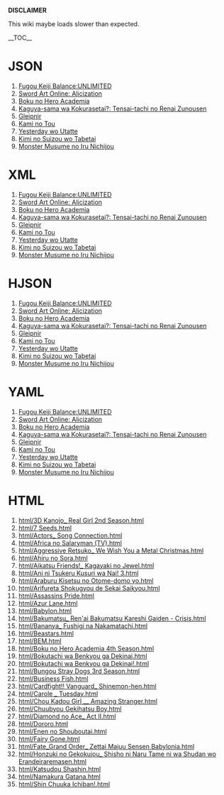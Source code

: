 '''DISCLAIMER'''

This wiki maybe loads slower than expected.

__TOC__

= JSON =
# [[json/000/001.json|Fugou Keiji Balance:UNLIMITED]]
# [[json/000/002.json|Sword Art Online: Alicization]]
# [[json/000/003.json|Boku no Hero Academia]]
# [[json/000/004.json|Kaguya-sama wa Kokurasetai?: Tensai-tachi no Renai Zunousen]]
# [[json/000/005.json|Gleipnir]]
# [[json/000/006.json|Kami no Tou]]
# [[json/000/007.json|Yesterday wo Utatte]]
# [[json/000/008.json|Kimi no Suizou wo Tabetai]]
# [[json/000/009.json|Monster Musume no Iru Nichijou]]

= XML =
# [[xml/000/001.xml|Fugou Keiji Balance:UNLIMITED]]
# [[xml/000/002.xml|Sword Art Online: Alicization]]
# [[xml/000/003.xml|Boku no Hero Academia]]
# [[xml/000/004.xml|Kaguya-sama wa Kokurasetai?: Tensai-tachi no Renai Zunousen]]
# [[xml/000/005.xml|Gleipnir]]
# [[xml/000/006.xml|Kami no Tou]]
# [[xml/000/007.xml|Yesterday wo Utatte]]
# [[xml/000/008.xml|Kimi no Suizou wo Tabetai]]
# [[xml/000/009.xml|Monster Musume no Iru Nichijou]]

= HJSON =
# [[hjson/000/001.hjson|Fugou Keiji Balance:UNLIMITED]]
# [[hjson/000/002.hjson|Sword Art Online: Alicization]]
# [[hjson/000/003.hjson|Boku no Hero Academia]]
# [[hjson/000/004.hjson|Kaguya-sama wa Kokurasetai?: Tensai-tachi no Renai Zunousen]]
# [[hjson/000/005.hjson|Gleipnir]]
# [[hjson/000/006.hjson|Kami no Tou]]
# [[hjson/000/007.hjson|Yesterday wo Utatte]]
# [[hjson/000/008.hjson|Kimi no Suizou wo Tabetai]]
# [[hjson/000/009.hjson|Monster Musume no Iru Nichijou]]

= YAML =
# [[yaml/000/001.yaml|Fugou Keiji Balance:UNLIMITED]]
# [[yaml/000/002.yaml|Sword Art Online: Alicization]]
# [[yaml/000/003.yaml|Boku no Hero Academia]]
# [[yaml/000/004.yaml|Kaguya-sama wa Kokurasetai?: Tensai-tachi no Renai Zunousen]]
# [[yaml/000/005.yaml|Gleipnir]]
# [[yaml/000/006.yaml|Kami no Tou]]
# [[yaml/000/007.yaml|Yesterday wo Utatte]]
# [[yaml/000/008.yaml|Kimi no Suizou wo Tabetai]]
# [[yaml/000/009.yaml|Monster Musume no Iru Nichijou]]

= HTML =
# [[html/3D Kanojo_ Real Girl 2nd Season.html]]
# [[html/7 Seeds.html]]
# [[html/Actors_ Song Connection.html]]
# [[html/Africa no Salaryman (TV).html]]
# [[html/Aggressive Retsuko_ We Wish You a Metal Christmas.html]]
# [[html/Ahiru no Sora.html]]
# [[html/Aikatsu Friends!_ Kagayaki no Jewel.html]]
# [[html/Ani ni Tsukeru Kusuri wa Nai! 3.html]]
# [[html/Araburu Kisetsu no Otome-domo yo.html]]
# [[html/Arifureta Shokugyou de Sekai Saikyou.html]]
# [[html/Assassins Pride.html]]
# [[html/Azur Lane.html]]
# [[html/Babylon.html]]
# [[html/Bakumatsu_ Ren'ai Bakumatsu Kareshi Gaiden - Crisis.html]]
# [[html/Bananya_ Fushigi na Nakamatachi.html]]
# [[html/Beastars.html]]
# [[html/BEM.html]]
# [[html/Boku no Hero Academia 4th Season.html]]
# [[html/Bokutachi wa Benkyou ga Dekinai.html]]
# [[html/Bokutachi wa Benkyou ga Dekinai!.html]]
# [[html/Bungou Stray Dogs 3rd Season.html]]
# [[html/Business Fish.html]]
# [[html/Cardfight!! Vanguard_ Shinemon-hen.html]]
# [[html/Carole _ Tuesday.html]]
# [[html/Chou Kadou Girl __ Amazing Stranger.html]]
# [[html/Chuubyou Gekihatsu Boy.html]]
# [[html/Diamond no Ace_ Act II.html]]
# [[html/Dororo.html]]
# [[html/Enen no Shouboutai.html]]
# [[html/Fairy Gone.html]]
# [[html/Fate_Grand Order_ Zettai Majuu Sensen Babylonia.html]]
# [[html/Honzuki no Gekokujou_ Shisho ni Naru Tame ni wa Shudan wo Erandeiraremasen.html]]
# [[html/Katsudou Shashin.html]]
# [[html/Namakura Gatana.html]]
# [[html/Shin Chuuka Ichiban!.html]]